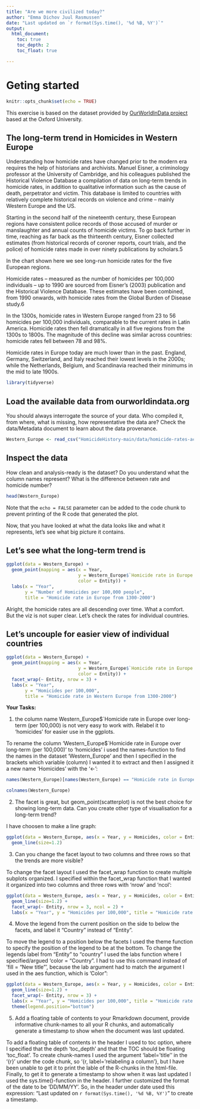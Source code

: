 ---
title: "Are we more civilized today?"
author: "Emma Dichov Juul Rasmussen"
date: "Last updated on `r format(Sys.time(), '%d %B, %Y')`"
output:
  html_document:
    toc: true
    toc_depth: 2
    toc_float: true

---
# Geting started

```{r setup, include=FALSE}
knitr::opts_chunk$set(echo = TRUE)
```
This exercise is based on the dataset provided by [OurWorldInData project](https://ourworldindata.org/homicides) based at the Oxford University.

## The long-term trend in Homicides in Western Europe

Understanding how homicide rates have changed prior to the modern era requires the help of historians and archivists. Manuel Eisner, a criminology professor at the University of Cambridge, and his colleagues published the Historical Violence Database \href{https://cjrc.osu.edu/research/interdisciplinary/hvd}: a compilation of data on long-term trends in homicide rates, in addition to qualitative information such as the cause of death, perpetrator and victim. This database is limited to countries with relatively complete historical records on violence and crime – mainly Western Europe and the US.

Starting in the second half of the nineteenth century, these European regions have consistent police records of those accused of murder or manslaughter and annual counts of homicide victims. To go back further in time, reaching as far back as the thirteenth century, Eisner collected estimates (from historical records of coroner reports, court trials, and the police) of homicide rates made in over ninety publications by scholars.5

In the chart shown here we see long-run homicide rates for the five European regions.

Homicide rates – measured as the number of homicides per 100,000 individuals – up to 1990 are sourced from Eisner’s (2003) publication and the Historical Violence Database. These estimates have been combined, from 1990 onwards, with homicide rates from the Global Burden of Disease study.6

In the 1300s, homicide rates in Western Europe ranged from 23 to 56 homicides per 100,000 individuals, comparable to the current rates in Latin America. Homicide rates then fell dramatically in all five regions from the 1300s to 1800s. The magnitude of this decline was similar across countries: homicide rates fell between 78 and 98%.

Homicide rates in Europe today are much lower than in the past. England, Germany, Switzerland, and Italy reached their lowest levels in the 2000s; while the Netherlands, Belgium, and Scandinavia reached their minimums in the mid to late 1900s.

```{r}
library(tidyverse)
```

## Load the available data from ourworldindata.org

You should always interrogate the source of your data. Who compiled it, from where, what is missing, how representative the data are? Check the data/Metadata document to learn about the data provenance.

```{r}
Western_Europe <- read_csv("HomicideHistory-main/data/homicide-rates-across-western-europe.csv") 

```

## Inspect the data

How clean and analysis-ready is the dataset? Do you understand what the column names represent? What is the difference between rate and homicide number?

```{r}
head(Western_Europe)
```

Note that the `echo = FALSE` parameter can be added to the code chunk to prevent printing of the R code that generated the plot.

Now, that you have looked at what the data looks like and what it represents, let's see what big picture it contains.

## Let's see what the long-term trend is
```{r}
ggplot(data = Western_Europe) + 
  geom_point(mapping = aes(x = Year, 
                           y = Western_Europe$`Homicide rate in Europe over long-term (per 100,000) (homicides per 100,000 people)`, 
                           color = Entity)) +
  labs(x = "Year",
       y = "Number of Homicides per 100,000 people",
       title = "Homicide rate in Europe from 1300-2000")
```
Alright, the homicide rates are all descending over time. What a comfort. But the viz is not super clear. Let's check the rates for individual countries.

## Let's uncouple for easier view of individual countries

```{r}
ggplot(data = Western_Europe) + 
  geom_point(mapping = aes(x = Year, 
                           y = Western_Europe$`Homicide rate in Europe over long-term (per 100,000) (homicides per 100,000 people)`, 
                           color = Entity)) +
  facet_wrap(~ Entity, nrow = 3) +
  labs(x = "Year",
       y = "Homicides per 100,000",
       title = "Homicide rate in Western Europe from 1300-2000")

```


**Your Tasks:**

1) the column name Western_Europe$`Homicide rate in Europe over long-term (per 100,000) is not very easy to work with. Relabel it to 'homicides' for easier use in the ggplots.

To rename the column 'Western_Europe$`Homicide rate in Europe over long-term (per 100,000)' to 'homicides' i used the names-function to find the names in the dataset ‘Western_Europe’ and then I specified in the brackets which variable (column) I wanted it to extract and then I assigned it a new name ‘Homicides’ with the '<-': 

```{r, label='relabeling a column'}
names(Western_Europe)[names(Western_Europe) == "Homicide rate in Europe over long-term (per 100,000) (homicides per 100,000 people)"] <- "Homicides"

colnames(Western_Europe)

```

2) The facet is great, but geom_point(scatterplot) is not the best choice for showing long-term data. Can you create other type of visualisation for a long-term trend? 

I have choosen to make a line graph: 

```{r}
ggplot(data = Western_Europe, aes(x = Year, y = Homicides, color = Entity)) +
  geom_line(size=1.2)

```

3) Can you change the facet layout to two columns and three rows so that the trends are more visible? 

To change the facet layout I used the facet_wrap function to create multiple subplots organized. I specified within the facet_wrap function that I wanted it organized into two columns and three rows with 'nrow' and 'ncol':

```{r}
ggplot(data = Western_Europe, aes(x = Year, y = Homicides, color = Entity)) +
  geom_line(size=1.2) +
  facet_wrap(~ Entity, nrow = 3, ncol = 2) +
  labs(x = "Year", y = "Homicides per 100,000", title = "Homicide rate in Western Europe from 1300-2000")

```

4) Move the legend from the current position on the side to below the facets, and label it "Country" instead of "Entity".

To move the legend to a position below the facets I used the theme function to specify the position of the legend to be at the bottom. To change the legends label from "Entity" to "country" I used the labs function where I specified/argued 'color = "Country". I had to use this command instead of 'fill = "New title"', because the lab argument had to match the argument I used in the aes function, which is 'Color":  

```{r}
ggplot(data = Western_Europe, aes(x = Year, y = Homicides, color = Entity)) +
  geom_line(size=1.2) +
  facet_wrap(~ Entity, nrow = 3) +
  labs(x = "Year", y = "Homicides per 100,000", title = "Homicide rate in Western Europe from 1300-2000", color = "Country") +
  theme(legend.position="bottom")

```

5) Add a floating table of contents to your Rmarkdown document, provide informative chunk-names to all your R chunks, and automatically generate a timestamp to show when the document was last updated. 

To add a floating table of contents in the header I used to toc option, where I specified that the depth 'toc_depth' and that the TOC should be floating 'toc_float'. To create chunk-names I used the argument 'label='title'' in the '{r}' under the code chunk, so '{r, label='relabeling a column'}, but I have been unable to get it to print the lable of the R-chunks in the html-file. Finally, to get it to generate a timestamp to show when it was last updated I used the sys.time()-function in the header. I further customized the format of the date to be 'DD/MM/YY'. So, in the header under date used this expression: "Last updated on `r format(Sys.time(), '%d %B, %Y')`" to create a timestamp. 

